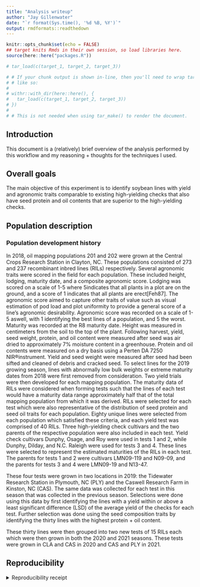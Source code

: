```yaml
---
title: "Analysis writeup"
author: "Jay Gillenwater"
date: "`r format(Sys.time(), '%d %B, %Y')`"
output: rmdformats::readthedown
---
```


```r
knitr::opts_chunk$set(echo = FALSE)
## target knits Rmds in their own session, so load libraries here.
source(here::here("packages.R"))
```

```r
# tar_load(c(target_1, target_2, target_3))

# # If your chunk output is shown in-line, then you'll need to wrap tar_load()
# # like so:
# 
# withr::with_dir(here::here(), {
#   tar_load(c(target_1, target_2, target_3))
# })
# 
# # This is not needed when using tar_make() to render the document.
```

## Introduction
This document is a (relatively) brief overview of the analysis performed by this workflow and my reasoning + thoughts for the techniques I used.

## Overall goals
The main objective of this experiment is to identify soybean lines with yield and agronomic traits comparable to existing high-yielding checks that also have seed protein and oil contents that are superior to the high-yielding checks. 

## Population description
### Population development history 
In 2018, oil mapping populations 201 and 202 were grown at the Central Crops Research Station in Clayton, NC. These populations consisted of 273 and 237 recombinant inbred lines (RILs) respectively. Several agronomic traits were scored in the field for each population. These included height, lodging, maturity date, and a composite agronomic score. Lodging was scored on a scale of 1-5 where 5indicates that all plants in a plot are on the ground, and a score of 1 indicates that all plants are erect[Feh87]. The agronomic score aimed to capture other traits of value such as visual estimation of pod load and plot uniformity to provide a general score of a line’s agronomic desirability. Agronomic score was recorded on a scale of 1-5 aswell, with 1 identifying the best lines of a population, and 5 the worst. Maturity was recorded at the R8 maturity date. Height was measured in centimeters from the soil to the top of the plant. Following harvest, yield, seed weight, protein, and oil content were measured after seed was air dried to approximately 7% moisture content in a greenhouse. Protein and oil contents were measured on a dry basis using a Perten DA 7250 NIR®instrument. Yield and seed weight were measured after seed had been sifted and cleaned of debris and cracked seed. To select lines for the 2019 growing season, lines with abnormally low bulk weights or extreme maturity dates from 2018 were first removed from consideration. Two yield trials were then developed for each mapping population. The maturity data of RILs were considered when forming tests such that the lines of each test would have a maturity data range approximately half that of the total mapping population from which it was derived. RILs were selected for each test which were also representative of the distribution of seed protein and seed oil traits for each population. Eighty unique lines were selected from each population which satisfied these criteria, and each yield test was comprised of 40 RILs. Three high-yielding check cultivars and the two parents of the respective population were also included in each test. Yield check cultivars Dunphy, Osage, and Roy were used in tests 1 and 2, while Dunphy, Dilday, and N.C. Raleigh were used for tests 3 and 4. These lines were selected to represent the estimated maturities of the RILs in each test. The parents for tests 1 and 2 were cultivars LMN09-119 and N09-09, and the parents for tests 3 and 4 were LMN09-19 and N13-47. 

These four tests were grown in two locations in 2019: the Tidewater Research Station in Plymouth, NC (PLY) and the Caswell Research Farm in Kinston, NC (CAS). The same data was collected for each test in this season that was collected in the previous season. Selections were done using this data by first identifying the lines with a yield within or above a least significant difference (LSD) of the average yield of the checks for each test. Further selection was done using the seed composition traits by identifying the thirty lines with the highest protein + oil content.

These thirty lines were then grouped into two new tests of 15 RILs each which were then grown in both the 2020 and 2021 seasons. These tests were grown in CLA and CAS in 2020 and CAS and PLY in 2021.


## Reproducibility

<details><summary>Reproducibility receipt</summary>

```r
## datetime
Sys.time()

## repository
if(requireNamespace('git2r', quietly = TRUE)) {
  git2r::repository()
} else {
  c(
    system2("git", args = c("log", "--name-status", "-1"), stdout = TRUE),
    system2("git", args = c("remote", "-v"), stdout = TRUE)
  )
}

## session info
sessionInfo()
```

</details>
